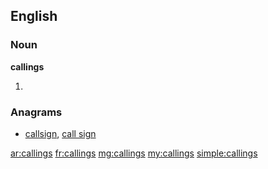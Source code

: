 ==English==

===Noun===
'''callings'''

# {{plural of|[[calling]]}}

===Anagrams===
* [[callsign#English|callsign]], [[call sign#English|call sign]]

[[ar:callings]]
[[fr:callings]]
[[mg:callings]]
[[my:callings]]
[[simple:callings]]